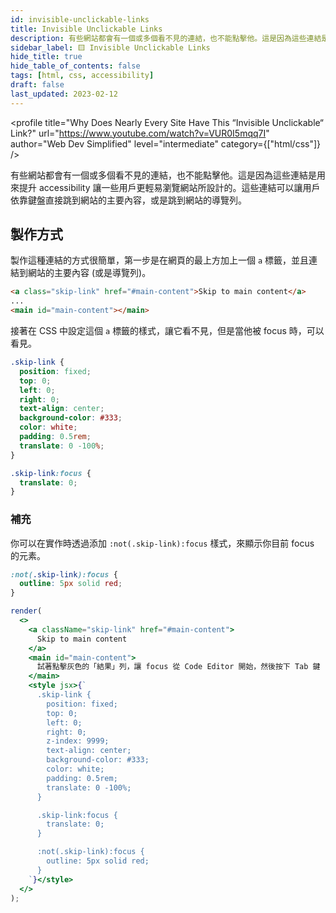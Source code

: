 ```yaml
---
id: invisible-unclickable-links
title: Invisible Unclickable Links
description: 有些網站都會有一個或多個看不見的連結，也不能點擊他。這是因為這些連結是用來提升 accessibility 讓一些用戶更輕易瀏覽網站所設計的。這些連結可以讓用戶依靠鍵盤直接跳到網站的主要內容，或是跳到網站的導覽列。
sidebar_label: 🟨 Invisible Unclickable Links
hide_title: true
hide_table_of_contents: false
tags: [html, css, accessibility]
draft: false
last_updated: 2023-02-12
---
```


<profile
  title="Why Does Nearly Every Site Have This “Invisible Unclickable“ Link?"
  url="https://www.youtube.com/watch?v=VUR0I5mqq7I"
  author="Web Dev Simplified"
  level="intermediate"
  category={["html/css"]}
/>

有些網站都會有一個或多個看不見的連結，也不能點擊他。這是因為這些連結是用來提升 accessibility 讓一些用戶更輕易瀏覽網站所設計的。這些連結可以讓用戶依靠鍵盤直接跳到網站的主要內容，或是跳到網站的導覽列。

<fig
  src="/img/reading/html-css/2022-09-18-invisible-unclickable-links/amazon.png"
  caption="在 Amazon 按下 Tab 鍵時，會自動跳到一個看不見的連結上，讓用戶可以直接跳到網站的主要內容"
/>

## 製作方式

製作這種連結的方式很簡單，第一步是在網頁的最上方加上一個 `a` 標籤，並且連結到網站的主要內容 (或是導覽列)。

```html
<a class="skip-link" href="#main-content">Skip to main content</a>
...
<main id="main-content"></main>
```

接著在 CSS 中設定這個 `a` 標籤的樣式，讓它看不見，但是當他被 focus 時，可以看見。

```css
.skip-link {
  position: fixed;
  top: 0;
  left: 0;
  right: 0;
  text-align: center;
  background-color: #333;
  color: white;
  padding: 0.5rem;
  translate: 0 -100%;
}

.skip-link:focus {
  translate: 0;
}
```

### 補充

你可以在實作時透過添加 `:not(.skip-link):focus` 樣式，來顯示你目前 focus 的元素。

```css
:not(.skip-link):focus {
  outline: 5px solid red;
}
```

```jsx live noInline
render(
  <>
    <a className="skip-link" href="#main-content">
      Skip to main content
    </a>
    <main id="main-content">
      試著點擊灰色的「結果」列，讓 focus 從 Code Editor 開始，然後按下 Tab 鍵
    </main>
    <style jsx>{`
      .skip-link {
        position: fixed;
        top: 0;
        left: 0;
        right: 0;
        z-index: 9999;
        text-align: center;
        background-color: #333;
        color: white;
        padding: 0.5rem;
        translate: 0 -100%;
      }

      .skip-link:focus {
        translate: 0;
      }

      :not(.skip-link):focus {
        outline: 5px solid red;
      }
    `}</style>
  </>
);
```
